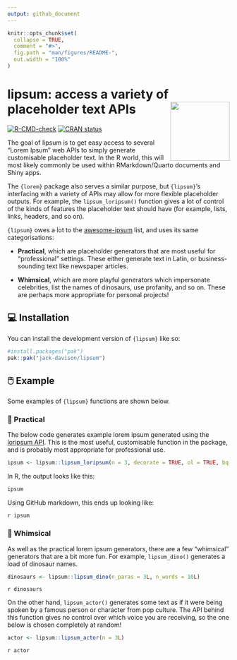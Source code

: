 ```yaml
---
output: github_document
---
```


<!-- README.md is generated from README.Rmd. Please edit that file -->

```r
knitr::opts_chunk$set(
  collapse = TRUE,
  comment = "#>",
  fig.path = "man/figures/README-",
  out.width = "100%"
)
```

# lipsum: access a variety of placeholder text APIs <a href="https://jack-davison.github.io/lipsum/"><img src="man/figures/logo.png" align="right" height="134" /></a>

<!-- badges: start -->
[![R-CMD-check](https://github.com/jack-davison/lipsum/actions/workflows/R-CMD-check.yaml/badge.svg)](https://github.com/jack-davison/lipsum/actions/workflows/R-CMD-check.yaml)
[![CRAN status](https://www.r-pkg.org/badges/version/lipsum)](https://CRAN.R-project.org/package=lipsum)
<!-- badges: end -->

The goal of lipsum is to get easy access to several "Lorem Ipsum" web APIs to simply generate customisable placeholder text. In the R world, this will most likely commonly be used within RMarkdown/Quarto documents and Shiny apps.

The `{lorem}` package also serves a similar purpose, but `{lipsum}`'s interfacing with a variety of APIs may allow for more flexible placeholder outputs. For example, the `lipsum_loripsum()` function gives a lot of control of the kinds of features the placeholder text should have (for example, lists, links, headers, and so on).

`{lipsum}` owes a lot to the [awesome-ipsum](https://github.com/templeman/awesome-ipsum) list, and uses its same categorisations:

* **Practical**, which are placeholder generators that are most useful for "professional" settings. These either generate text in Latin, or business-sounding text like newspaper articles.

* **Whimsical**, which are more playful generators which impersonate celebrities, list the names of dinosaurs, use profanity, and so on. These are perhaps more appropriate for personal projects!

## 💻 Installation

You can install the development version of `{lipsum}` like so:

``` r
#install.packages("pak")
pak::pak("jack-davison/lipsum")
```

## 🖱️ Example

Some examples of `{lipsum}` functions are shown below.

### 💼 Practical

The below code generates example lorem ipsum generated using the [loripsum API](https://loripsum.net). This is the most useful, customisable function in the package, and is probably most appropriate for professional use.

```r
ipsum <- lipsum::lipsum_loripsum(n = 3, decorate = TRUE, ol = TRUE, bq = TRUE)
```

In R, the output looks like this:

```r
ipsum
```

Using GitHub markdown, this ends up looking like:

`r ipsum`

### 🦕 Whimsical

As well as the practical lorem ipsum generators, there are a few "whimsical" generators that are a bit more fun. For example, `lipsum_dino()` generates a load of dinosaur names.

```r
dinosaurs <- lipsum::lipsum_dino(n_paras = 3L, n_words = 10L)
```

`r dinosaurs`

On the other hand, `lipsum_actor()` generates some text as if it were being spoken by a famous person or character from pop culture. The API behind this function gives no control over which voice you are receiving, so the one below is chosen completely at random!

```r
actor <- lipsum::lipsum_actor(n = 3L)
```

`r actor`
